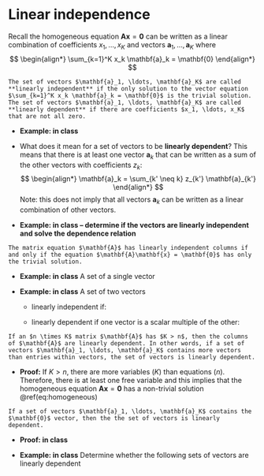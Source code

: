 # Linear independence {#linear-independence}

Recall the homogeneous equation $\mathbf{A} \mathbf{x} = \mathbf{0}$ can be written as a linear combination of coefficients $x_1, \ldots, x_K$ and vectors $\mathbf{a}_1, \ldots, \mathbf{a}_K$ where 
$$
\begin{align*}
\sum_{k=1}^K x_k \mathbf{a}_k = \mathbf{0}
\end{align*}
$$
```definition
The set of vectors $\mathbf{a}_1, \ldots, \mathbf{a}_K$ are called **linearly independent** if the only solution to the vector equation $\sum_{k=1}^K x_k \mathbf{a}_k = \mathbf{0}$ is the trivial solution. The set of vectors $\mathbf{a}_1, \ldots, \mathbf{a}_K$ are called **linearly dependent** if there are coefficients $x_1, \ldots, x_K$ that are not all zero.
```

* **Example: in class**

* What does it mean for a set of vectors to be **linearly dependent**? This means that there is at least one vector $\mathbf{a}_k$ that can be written as a sum of the other vectors with coefficients $z_k$:
$$
\begin{align*}
\mathbf{a}_k = \sum_{k' \neq k} z_{k'} \mathbf{a}_{k'}
\end{align*}
$$
Note: this does not imply that all vectors $\mathbf{a}_{k}$ can be written as a linear combination of other vectors.

* **Example: in class -- determine if the vectors are linearly independent and solve the dependence relation**

```theorem
The matrix equation $\mathbf{A}$ has linearly independent columns if and only if the equation $\mathbf{A}\mathbf{x} = \mathbf{0}$ has only the trivial solution.
```

* **Example: in class** A set of a single vector

* **Example:  in class** A set of two vectors

    * linearly independent if:
    
    * linearly dependent if one vector is a scalar multiple of the other:
    
    
```theorem
If an $n \times K$ matrix $\mathbf{A}$ has $K > n$, then the columns of $\mathbf{A}$ are linearly dependent. In other words, if a set of vectors $\mathbf{a}_1, \ldots, \mathbf{a}_K$ contains more vectors than entries within vectors, the set of vectors is linearly dependent.
```

* **Proof:** If $K>n$, there are more variables ($K$) than equations ($n$). Therefore, there is at least one free variable and this implies that the homogeneous equation $\mathbf{A}\mathbf{x}=\mathbf{0}$ has a non-trivial solution \@ref(eq:homogeneous)


```theorem
If a set of vectors $\mathbf{a}_1, \ldots, \mathbf{a}_K$ contains the $\mathbf{0}$ vector, then the the set of vectors is linearly dependent.
```

* **Proof: in class**

* **Example: in class** Determine whether the following sets of vectors are linearly dependent






    
    




